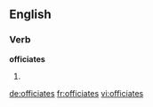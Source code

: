 ==English==

===Verb===
'''officiates'''

# {{third-person singular of|officiate}}

[[de:officiates]]
[[fr:officiates]]
[[vi:officiates]]